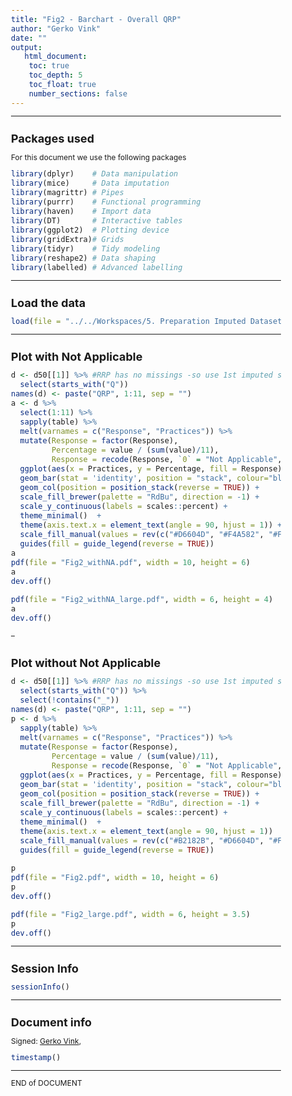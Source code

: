 ```yaml
---
title: "Fig2 - Barchart - Overall QRP"
author: "Gerko Vink"
date: ""
output: 
   html_document:
    toc: true
    toc_depth: 5
    toc_float: true
    number_sections: false
---
```


<style type="text/css">
  
body{ /* Normal  */
  font-size: 12px;
  }
td {  /* Table  */
  font-size: 12px;
}
h1.title {
  font-size: 18px;
  color: DarkBlue;
}
h1 { /* Header 1 */
  font-size: 18px;
}
h2 { /* Header 2 */
  font-size: 18px;
}
h3 { /* Header 3 */
  font-size: 18px;
}
code.r{ /* Code block */
  font-size: 12px;
}
pre { /* Code block - determines code spacing between lines */
  font-size: 14px;
}
</style>


---

# Packages used
For this document we use the following packages
```r
library(dplyr)    # Data manipulation
library(mice)     # Data imputation
library(magrittr) # Pipes
library(purrr)    # Functional programming
library(haven)    # Import data
library(DT)       # Interactive tables
library(ggplot2)  # Plotting device
library(gridExtra)# Grids
library(tidyr)    # Tidy modeling
library(reshape2) # Data shaping
library(labelled) # Advanced labelling
```

---

# Load the data
```r
load(file = "../../Workspaces/5. Preparation Imputed Datasets.Rdata")
```

---

# Plot with Not Applicable
```r
d <- d50[[1]] %>% #RRP has no missings -so use 1st imputed set
  select(starts_with("Q"))
names(d) <- paste("QRP", 1:11, sep = "")
a <- d %>% 
  select(1:11) %>% 
  sapply(table) %>% 
  melt(varnames = c("Response", "Practices")) %>% 
  mutate(Response = factor(Response),
         Percentage = value / (sum(value)/11),
         Response = recode(Response, `0` = "Not Applicable", `1` = "1 Never", `7` = "7 Always")) %>% 
  ggplot(aes(x = Practices, y = Percentage, fill = Response)) +
  geom_bar(stat = 'identity', position = "stack", colour="black") +
  geom_col(position = position_stack(reverse = TRUE)) + 
  scale_fill_brewer(palette = "RdBu", direction = -1) +
  scale_y_continuous(labels = scales::percent) + 
  theme_minimal()  + 
  theme(axis.text.x = element_text(angle = 90, hjust = 1)) +
  scale_fill_manual(values = rev(c("#D6604D", "#F4A582", "#FDDBC7", "#D1E5F0", "#92C5DE", "#4393C3", "#2166AC", "grey50"))) + 
  guides(fill = guide_legend(reverse = TRUE))
a
pdf(file = "Fig2_withNA.pdf", width = 10, height = 6)
a
dev.off()

pdf(file = "Fig2_withNA_large.pdf", width = 6, height = 4)
a
dev.off()
```

--

# Plot without Not Applicable
```r
d <- d50[[1]] %>% #RRP has no missings -so use 1st imputed set
  select(starts_with("Q")) %>% 
  select(!contains("_"))
names(d) <- paste("QRP", 1:11, sep = "")
p <- d %>% 
  sapply(table) %>% 
  melt(varnames = c("Response", "Practices")) %>% 
  mutate(Response = factor(Response),
         Percentage = value / (sum(value)/11),
         Response = recode(Response, `0` = "Not Applicable", `1` = "1 Never", `7` = "7 Always")) %>% 
  ggplot(aes(x = Practices, y = Percentage, fill = Response)) +
  geom_bar(stat = 'identity', position = "stack", colour="black") +
  geom_col(position = position_stack(reverse = TRUE)) + 
  scale_fill_brewer(palette = "RdBu", direction = -1) +
  scale_y_continuous(labels = scales::percent) + 
  theme_minimal()  + 
  theme(axis.text.x = element_text(angle = 90, hjust = 1))  +
  scale_fill_manual(values = rev(c("#B2182B", "#D6604D", "#F4A582", "#FDDBC7", "#D1E5F0", "#92C5DE", "#4393C3", "#2166AC"))) + 
  guides(fill = guide_legend(reverse = TRUE))

p
pdf(file = "Fig2.pdf", width = 10, height = 6)
p
dev.off()

pdf(file = "Fig2_large.pdf", width = 6, height = 3.5)
p
dev.off()

```

---

# Session Info
```r
sessionInfo()
```

---

# Document info
Signed: 
[Gerko Vink](https://www.gerkovink.com), 

```r
timestamp()
```

---

END of DOCUMENT